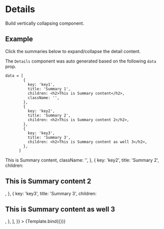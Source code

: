

<Meta title="Components/Details" component={Details} />


# Details

Build vertically collapsing component.

## Example

Click the summaries below to expand/collapse the detail content.

The `Details` component was auto generated based on the following `data` prop.

```
data = [
        {
          key: 'key1',
          title: 'Summary 1',
          children: <h2>This is Summary content</h2>,
          className: '',
        },
        {
          key: 'key2',
          title: 'Summary 2',
          children: <h2>This is Summary content 2</h2>,
        },
        {
          key: 'key3',
          title: 'Summary 3',
          children: <h2>This is Summary content as well 3</h2>,
        },
      ]
```

<Canvas>
  <Story
    name="Example"
    args={{
      data: [
        {
          key: 'key1',
          title: 'Summary 1',
          children: <h2>This is Summary content</h2>,
          className: '',
        },
        {
          key: 'key2',
          title: 'Summary 2',
          children: <h2>This is Summary content 2</h2>,
        },
        {
          key: 'key3',
          title: 'Summary 3',
          children: <h2>This is Summary content as well 3</h2>,
        },
      ],
    }}
  >
    {Template.bind({})}
  </Story>
</Canvas>
